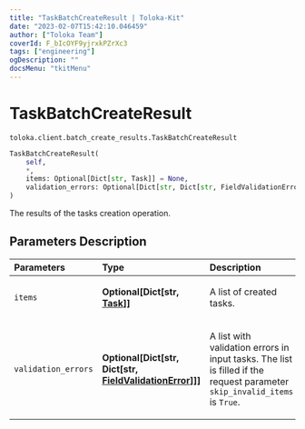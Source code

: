 ```yaml
---
title: "TaskBatchCreateResult | Toloka-Kit"
date: "2023-02-07T15:42:10.046459"
author: ["Toloka Team"]
coverId: F_bIcOYF9yjrxkPZrXc3
tags: ["engineering"]
ogDescription: ""
docsMenu: "tkitMenu"
---
```


# TaskBatchCreateResult
`toloka.client.batch_create_results.TaskBatchCreateResult`

```python
TaskBatchCreateResult(
    self,
    *,
    items: Optional[Dict[str, Task]] = None,
    validation_errors: Optional[Dict[str, Dict[str, FieldValidationError]]] = None
)
```

The results of the tasks creation operation.

## Parameters Description

| Parameters | Type | Description |
| :----------| :----| :-----------|
`items`|**Optional\[Dict\[str, [Task](/docs-new/toloka-kit/reference/toloka.client.task.Task)\]\]**|<p>A list of created tasks.</p>
`validation_errors`|**Optional\[Dict\[str, Dict\[str, [FieldValidationError](/docs-new/toloka-kit/reference/toloka.client.batch_create_results.FieldValidationError)\]\]\]**|<p>A list with validation errors in input tasks. The list is filled if the request parameter `skip_invalid_items` is `True`.</p>
